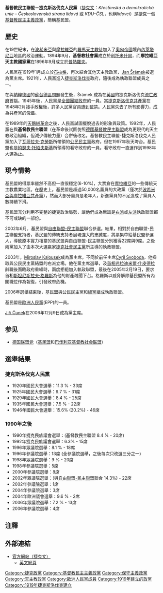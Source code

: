 {{Infobox political party
|country       = 捷克
|party_name    = 基督教民主聯盟－捷克斯洛伐克人民黨
|native_name   = Křesťanská a demokratická unie –  Československá strana lidová
|colorcode     = #73C2FB
|party_logo    =KDU-CSL Logo 2012.svg
|flag = Flag of KDU-ČSL.svg
|leader        = Marian Jurečka
|foundation    = 1919
|ideology      = [[基督教民主主義|基督教民主主義]]<br>[[社會保守主義|社會保守主義]]<br>[[區域主義|區域主義]]
|position      = [[中間派|中間派]]<ref>{{Cite news |title=Q&A: Czech election |first= |last= |publisher=BBC News |date=2006-06-04 |url=http://news.bbc.co.uk/1/hi/world/europe/5034006.stm |accessdate=2011-09-03 |archive-date=2008-12-03 |archive-url=https://web.archive.org/web/20081203221802/http://news.bbc.co.uk/1/hi/world/europe/5034006.stm |dead-url=no }}</ref>至右派
|international = [[國際中間派民主聯盟|國際中間派民主聯盟]]
|european      = [[歐洲人民黨|歐洲人民黨]]
|europarl      = [[歐洲人民黨|歐洲人民黨]]
|colours       = 黃色
|religion      = 羅馬天主教
|headquarters  = Prague 2, Palác Charitas
|website       = https://kdu.cz/domu
|seats1_title  = [[捷克眾議院|眾議院]]
|seats1        = {{Infobox political party/seats|14|200|hex=#73C2FB}}
|seats2_title  = [[捷克參議院|參議院]]<ref>[http://senat.cz/senatori/index.php?lng=en&ke_dni=18.4.2014&O=9&par_2=3 捷克參議員列表（英）] {{Wayback|url=http://senat.cz/senatori/index.php?lng=en&ke_dni=18.4.2014&O=9&par_2=3 |date=20140419012551 }}，檢索日期：2014年4月18日</ref>
|seats2        = {{Infobox political party/seats|3|81|hex=#73C2FB}}
|seats3_title  = [[歐洲議會|歐洲議會]]
|seats3        = {{Infobox political party/seats|2|22|hex=#73C2FB}}
|seats4_title  = 州議會
|seats4        = {{Infobox political party/seats|61|675|hex=#73C2FB}}
|seats5_title  = 地方議會
|seats5        = {{Infobox political party/seats|4066|62178|hex=#73C2FB}}
}}
'''基督教民主聯盟－捷克斯洛伐克人民黨'''（[[捷克文|捷克文]]：''Křesťanská a demokratická unie – Československá strana lidová'' 或 ''KDU–ČSL''，也稱''lidovci''）是[[捷克|捷克]]一個[[基督教民主主義|基督教民主主義]][[政黨|政黨]]，簡稱基民盟。

== 歷史 ==
在19世紀末，在[[波希米亞|波希米亞]]與[[摩拉維亞|摩拉維亞]]的[[羅馬天主教會|羅馬天主教徒]]加入了[[奧匈帝國|奧匈帝國]]境內[[內萊塔尼亞|內萊塔尼亞]]地區的政治運動。1894年9月，'''基督教社會黨'''成立於[[利托米什爾|利托米什爾]]，而'''摩拉維亞天主教國家黨'''在1896年9月成立於[[普熱羅夫|普熱羅夫]]。

人民黨在1919年1月成立於[[布拉格|布拉格]]，再次結合其他天主教政黨，[[Jan_Šrámek|Jan Šrámek]]被選為黨主席。1921年，人民黨進入[[捷克斯洛伐克|捷克斯洛伐克]]政府，隨後成為執政聯盟成員之一。

在與[[納粹德國|納粹德國]]的[[蘇台德區問題|蘇台德區問題]]發生後，Šrámek 成為在[[英國|英國]]的捷克斯洛伐克[[流亡政府|流亡政府]]首腦。1945年後，人民黨是[[國家政府|全國團結政府]]的一員。當[[捷克斯洛伐克共產黨|捷克斯洛伐克共產黨]]在1948年2月接手政權後，許多人民黨官員遭到監禁。人民黨失去了所有影響力，成為共產黨的傀儡。

在1989年的[[天鵝絨革命|天鵝絨革命]]之後，人民黨試圖擺脫過去的形象與政策。1992年，人民黨在與'''基督教民主聯盟'''（在革命後試圖仿照[[德國基督教民主聯盟|德國基督教民主聯盟]]成為更現代的天主教政治組織，但減少傳統力量）合併後改名。基督教民主聯盟-捷克斯洛伐克人民黨加入了[[瓦茨拉夫·克勞斯|瓦茨拉夫·克勞斯]]所帶領的[[公民民主黨|公民民主黨]]政府，但在1997年秋天垮台。基民盟也是[[約瑟夫·托紹夫斯基|約瑟夫·托紹夫斯基]]所領導的看守政府的一員，看守政府一直運作到1998年大選為止。

== 現今情勢 ==
基民盟的得票率雖然不高但一直很穩定(6-10%)，大票倉在[[摩拉維亞|摩拉維亞]]的一些傳統天主教農業地區。在歷史上，基民盟是超過50,000名黨員的大政黨（僅次於[[波希米亞與摩拉維亞共產黨|波希米亞與摩拉維亞共產黨]]），然而大部分黨員是老年人，新進黨員的不足造成了黨員人數持續下滑。

基民盟充分利用不完整的捷克政治局勢，讓他們成為無論是[[右派|右派]]或[[左派|左派]]執政聯盟都不可或缺的一部份。 

2002年6月，基民盟與[[自由聯盟-民主聯盟|自由聯盟-民主聯盟]]聯合參選。結果，相對於自由聯盟-民主聯盟支持者，基民盟的傳統支持者展現強大的忠誠度，將票集中給基民盟參選人，導致原本實力相當的基民盟與自由聯盟-民主聯盟分別獲得22席與9席。之後兩黨加入了由本次大選贏家[[捷克社會民主黨|捷克社會民主黨]]所主導的執政聯盟。

2003年，[[Miroslav_Kalousek|Miroslav Kalousek]]成為黨主席，不同於前任主席[[Cyril_Svoboda|Cyril Svoboda]]，他採取與公民民主黨結盟的右派立場。他在黨主席選舉，及[[首相|首相]][[弗拉迪米爾·什皮德拉|弗拉迪米爾·什皮德拉]]辭職後面臨政府重組時，兩度拒絕加入執政聯盟，最後在2005年2月19日，要求首相[[斯坦尼斯拉夫·格羅斯|斯坦尼斯拉夫·格羅斯]]為他的財產醜聞下台。格羅斯以威脅解除基民盟所有內閣職位作為報復，引發政府危機。

2006年選舉結束後，基民盟與公民民主黨和[[綠黨_(捷克)|綠黨]]組成執政聯盟。

基民盟是[[歐洲人民黨|歐洲人民黨]](EPP)的一員。

[[Jiří_Čunek|Jiří Čunek]]在2006年12月9日成為黨主席。

== 参见 ==

* [[联盟党_(德国)|德国联盟党]]（[[联盟党_(德国)|基民盟]]和[[巴伐利亚基督教社会联盟|巴伐利亚基督教社会联盟]]）

== 選舉結果 ==
=== 捷克斯洛伐克人民黨 ===
* 1920年國民大會選舉：11.3 % - 33席 
* 1925年國民大會選舉：9.7 % - 31席 
* 1929年國民大會選舉：8.4 % - 25席 
* 1935年國民大會選舉：7.5 % - 22席 
* 1946年國民大會選舉：15.6% (20.2%) - 46席

=== 1990年之後 ===
* 1990年捷克民族議會選舉：(基督教民主聯盟 8.4 % - 20席)
* 1992年捷克民族議會選舉：6.3% - 15席
* 1996年眾議院選舉：8.1 % - 18席
* 1996年參議院選舉：13席 (全參議院選舉，之後每次只改選三分之一) 
* 1998年眾議院選舉：9 % - 20席
* 1998年參議院選舉：5席
* 2000年參議院選舉：8席
* 2002年眾議院選舉：(與[[自由聯盟-民主聯盟|自由聯盟-民主聯盟]]聯合 14.3%) - 22席
* 2002年參議院選舉：1席
* 2004年參議院選舉：3席
* 2004年歐洲議會選舉：9.6 % - 2席
* 2006年眾議院選舉：7.2 % - 13席
* 2006年參議院選舉：4席

==注釋==
{{reflist}}

== 外部連結 ==
* [https://web.archive.org/web/20050304101213/http://www.kdu.cz/ 官方網站（捷克文）]
** [https://web.archive.org/web/20050131171847/http://zahranicni.kdu.cz/ 英文網頁]

{{捷克政黨}}

[[Category:捷克政黨|Category:捷克政黨]]
[[Category:基督教民主主義政黨|Category:基督教民主主義政黨]]
[[Category:保守主義政黨|Category:保守主義政黨]]
[[Category:天主教政黨|Category:天主教政黨]]
[[Category:歐洲人民黨成員|Category:歐洲人民黨成員]]
[[Category:1919年建立的政黨|Category:1919年建立的政黨]]
[[Category:1919年捷克斯洛伐克建立|Category:1919年捷克斯洛伐克建立]]